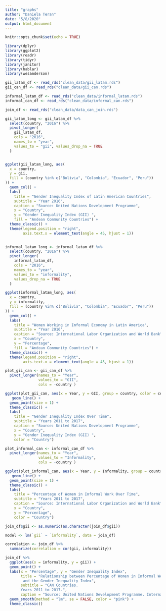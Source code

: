 ```yaml
---
title: "graphs"
author: "Daniela Teran"
date: "5/8/2020"
output: html_document
---
```


```r
knitr::opts_chunk$set(echo = TRUE)

library(dplyr)
library(ggplot2)
library(readr)
library(tidyr)
library(janitor)
library(hablar)
library(wesanderson)

```

```r

gii_latam_df <- read_rds("clean_data/gii_latam.rds")
gii_can_df <- read_rds("clean_data/gii_can.rds")

informal_latam_df <- read_rds("clean_data/informal_latam.rds")
informal_can_df <- read_rds("clean_data/informal_can.rds")

join_df <- read_rds("clean_data/data_can_join.rds")

```

```r

gii_latam_long <- gii_latam_df %>%
  select(country, "2016") %>%
  pivot_longer(
    gii_latam_df,
    cols = "2016",
    names_to = "year",
    values_to = "gii", values_drop_na = TRUE
  )


ggplot(gii_latam_long, aes(
  x = country,
  y = gii,
  fill = (country %in% c("Bolivia", "Colombia", "Ecuador", "Peru"))
)) +
  geom_col() +
  labs(
    title = "Gender Inequality Index of Latin American Countries",
    subtitle = "Year 2016",
    caption = "Source: United Nations Development Programme",
    x = "Country",
    y = "Gender Inequality Index (GII) ",
    fill = "Andean Community Countries") +
  theme_classic() +
  theme(legend.position = "right",
        axis.text.x = element_text(angle = 45, hjust = 1)) 
  
```


```r

informal_latam_long <- informal_latam_df %>%
  select(country, "2016") %>%
  pivot_longer(
    informal_latam_df,
    cols = "2016",
    names_to = "year",
    values_to = "informality",
    values_drop_na = TRUE
  )

ggplot(informal_latam_long, aes(
  x = country,
  y = informality,
  fill = (country %in% c("Bolivia", "Colombia", "Ecuador", "Peru"))
)) +
  geom_col() +
  labs(
    title = "Women Working in Informal Economy in Latin America",
    subtitle = "Year 2016",
    caption = "Source: International Labor Organization and World Bank",
    x = "Country",
    y = "Percentage",
    fill = "Andean Community Countries") +
  theme_classic() +
  theme(legend.position = "right",
        axis.text.x = element_text(angle = 45, hjust = 1)) 

```

```r

plot_gii_can <- gii_can_df %>%
  pivot_longer(names_to = "Year",
               values_to = "GII",
               cols = -country ) 

ggplot(plot_gii_can, aes(x = Year, y = GII, group = country, color = country)) +
   geom_line() + 
  geom_point(size = 1) +
  theme_classic() + 
  labs(
    title = "Gender Inequality Index Over Time",
    subtitle = "Years 2011 to 2017",
    caption = "Source: United Nations Development Programme",
    x = "Country",
    y = "Gender Inequality Index (GII) ",
    color = "Country")

```

```r

plot_informal_can <- informal_can_df %>%
  pivot_longer(names_to = "Year",
               values_to = "Informality",
               cols = -country ) 

ggplot(plot_informal_can, aes(x = Year, y = Informality, group = country, color = country)) +
   geom_line() + 
  geom_point(size = 1) +
  theme_classic() + 
  labs(
    title = "Percentage of Women in Informal Work Over Time",
    subtitle = "Years 2011 to 2017",
    caption = "Source: International Labor Organization and World Bank",
    x = "Country",
    y = "Percentage",
    color = "Country")

```


```r

join_df$gii <- as.numeric(as.character(join_df$gii))

model <- lm(`gii` ~ `informality`, data = join_df)
```

```r

correlation <- join_df %>%
  summarize(correlation = cor(gii, informality))

join_df %>%
  ggplot(aes(x = informality, y = gii)) +
  geom_point() +
  labs(x = "Percentage", y = "Gender Inequality Index",
       title = "Relationship between Percentage of Women in Informal Work 
        and the Gender Inequality Index",
       subtitle = "CAN Countries. 
       Years 2011 to 2017.",
       caption = "Source: United Nations Development Programme. International Labor Organization and World Bank") +  
  geom_smooth(method = "lm", se = FALSE, color = "pink") +
  theme_classic()

```

